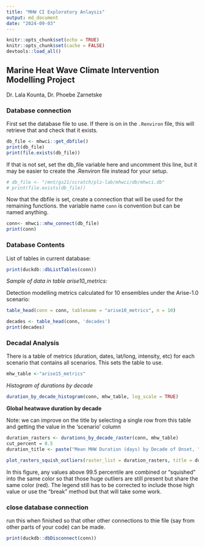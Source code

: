 ```yaml
---
title: "MHW CI Exploratory Anlaysis"
output: md_document
date: "2024-09-03"
---
```


```r
knitr::opts_chunk$set(echo = TRUE)
knitr::opts_chunk$set(cache = FALSE)
devtools::load_all()
```

## Marine Heat Wave Climate Intervention Modelling Project

Dr. Lala Kounta, Dr. Phoebe Zarnetske

### Database connection

First set the database file to use.  If there is on in the `.Renviron` file, this will retrieve that and check that it exists. 

```r
db_file <- mhwci::get_dbfile()
print(db_file)
print(file.exists(db_file))
```

If that is not set, set the db_file variable here and uncomment this line, but it may be easier to create the .Renviron file instead for your setup. 

```r
# db_file <- "/mnt/gs21/scratch/plz-lab/mhwci/db/mhwci.db"
# print(file.exists(db_file))
```

Now that the dbfile is set, create a connection that will be used for the remaining functions.  the variable name `conn` is convention but can be named anything.   

```r

conn<- mhwci::mhw_connect(db_file)
print(conn)
```

### Database Contents
List of tables in current database:

```r
print(duckdb::dbListTables(conn))
```
*Sample of data in table arise10_metrics:*

Detection modelling metrics calculated for 10 ensembles under the Arise-1.0 scenario:

```r
table_head(conn = conn, tablename = "arise10_metrics", n = 10)
```

```r
decades <- table_head(conn, 'decades')
print(decades)
```
### Decadal Analysis

There is a table of metrics (duration, dates, lat/long, intensity, etc) for each  scenario that contains all scenarios.  This sets the table to use. 

```r
mhw_table <-"arise15_metrics"
```


*Histogram of durations by decade*

```r
duration_by_decade_histogram(conn, mhw_table, log_scale = TRUE)
```

**Global heatwave duration by decade**

Note: 
we can improve on the title by selecting a single row from this table 
and getting the value in the 'scenario' column

```r
duration_rasters <- durations_by_decade_raster(conn, mhw_table)
cut_percent = 0.5
duration_title <- paste("Mean MHW Duration (days) by Decade of Onset, ", mhw_table)

plot_rasters_squish_outliers(raster_list = duration_rasters, title = duration_title, cut_percent = 0.5 )

```

In this figure, any values above 99.5 percentile are combined or "squished" into the same color so that those huge outliers are still present but share the same color (red).  The legend still has to be corrected to include those high value or use the "break" method but that will take some work.  


### close database connection 

run this when finished so that other other connections to thie file (say from other parts of your code) can be made. 

```r
print(duckdb::dbDisconnect(conn))

```


